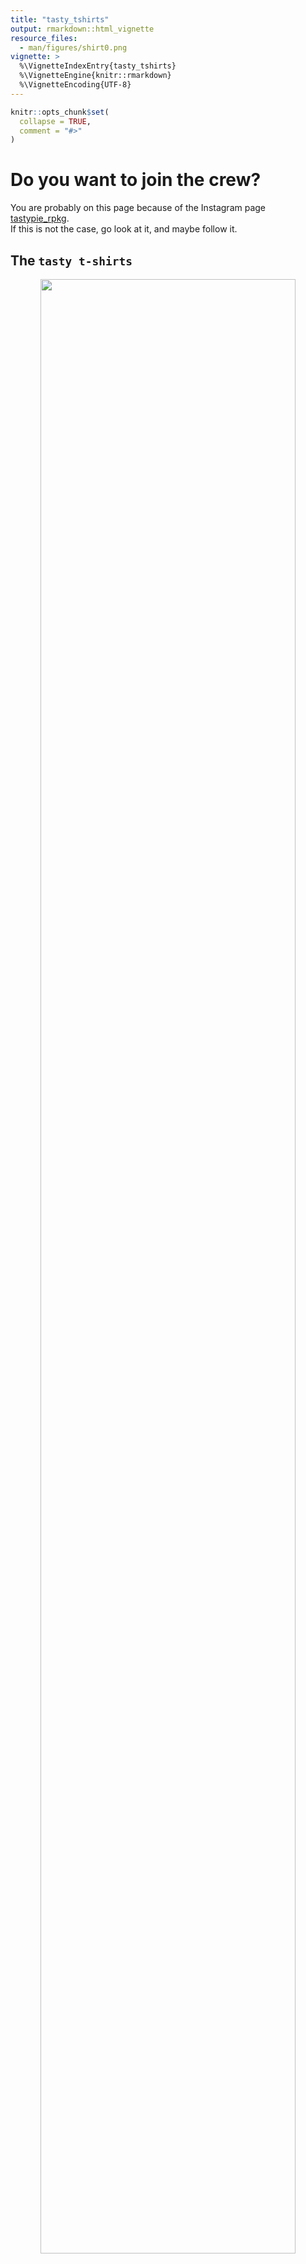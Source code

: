 ```yaml
---
title: "tasty_tshirts"
output: rmarkdown::html_vignette
resource_files:
  - man/figures/shirt0.png
vignette: >
  %\VignetteIndexEntry{tasty_tshirts}
  %\VignetteEngine{knitr::rmarkdown}
  %\VignetteEncoding{UTF-8}
---
```


```r
knitr::opts_chunk$set(
  collapse = TRUE,
  comment = "#>"
)
```

# Do you want to join the crew?

You are probably on this page because of the Instagram page [tastypie_rpkg](https://www.instagram.com/tastypie_rpkg/).  
If this is not the case, go look at it, and maybe follow it.

## The `tasty t-shirts`

<center><img src="https://github.com/PaoloDalena/tastypie/blob/main/vignettes/shirt0.png?raw=true" width = "90%"></center>

The `tasty t-shirts` are available in black, blue and gray.
Some people with no taste might say that they are simply a plain T-shirt with the `tastypie` logo, but the real experts know that this is the latest fashion trend and would do anything to get one.

## How to get one **for free**

To get a fantastic `tasty t-shirt` **for free**, just follow these steps:

  + [send me an e-mail](https://paolodalena.netlify.app/#contact) saying you are interested in the shirt;
  + send me a picture of you wearing a basic t-shirt of any kind;
  + I'll upload on [tastypie_rpkg](https://www.instagram.com/tastypie_rpkg/) the photo with the logo photoshopped on your t-shirt;
  + when it reaches 50 likes, send me your address and I'll send to you the shirt for free (you only have to pay the shipping costs).
  
Anyway, if you have any other ideas, please let me know [here](https://paolodalena.netlify.app/#contact).

## Some fans around the world

See the full gallery on the Instagram page
[tastypie_rpkg](https://www.instagram.com/tastypie_rpkg/)
  
  
<center><img src="https://github.com/PaoloDalena/tastypie/blob/main/vignettes/shirt1.png?raw=true" width = "70%"></center>
<center><img src="https://github.com/PaoloDalena/tastypie/blob/main/vignettes/shirt2.png?raw=true" width = "70%"></center>
<center><img src="https://github.com/PaoloDalena/tastypie/blob/main/vignettes/shirt3.png?raw=true" width = "70%"></center>
<center><img src="https://github.com/PaoloDalena/tastypie/blob/main/vignettes/shirt4.png?raw=true" width = "70%"></center>
<center><img src="https://github.com/PaoloDalena/tastypie/blob/main/vignettes/shirt5.png?raw=true" width = "70%"></center>

  
